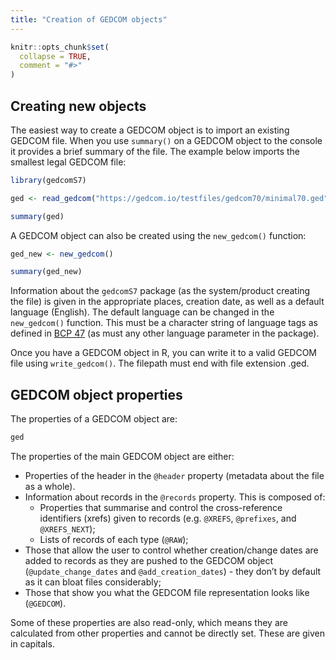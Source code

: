 ```yaml
---
title: "Creation of GEDCOM objects"
---
```


```r
knitr::opts_chunk$set(
  collapse = TRUE,
  comment = "#>"
)
```

## Creating new objects

The easiest way to create a GEDCOM object is to import an existing GEDCOM file. When you use `summary()` on a GEDCOM object to the console it provides a brief summary of the file. The example below imports the smallest legal GEDCOM file:

```r
library(gedcomS7)

ged <- read_gedcom("https://gedcom.io/testfiles/gedcom70/minimal70.ged")

summary(ged)
```

A GEDCOM object can also be created using the `new_gedcom()` function:

```r
ged_new <- new_gedcom()

summary(ged_new)
```

Information about the `gedcomS7` package (as the system/product creating the file) is given in the appropriate places, creation date, as well as a default language (English). The default language can be changed in the `new_gedcom()` function. This must be a character string of language tags as defined in [BCP 47](https://www.rfc-editor.org/info/bcp47) (as must any other language parameter in the package).

Once you have a GEDCOM object in R, you can write it to a valid GEDCOM file using `write_gedcom()`. The filepath must end with file extension .ged.

## GEDCOM object properties

The properties of a GEDCOM object are:

```r
ged
```

The properties of the main GEDCOM object are either:

* Properties of the header in the `@header` property (metadata about the file as a whole).
* Information about records in the `@records` property. This is composed of:
  * Properties that summarise and control the cross-reference identifiers (xrefs) given to records (e.g. `@XREFS`, `@prefixes`, and `@XREFS_NEXT`);
  * Lists of records of each type (`@RAW`);
* Those that allow the user to control whether creation/change dates are added to records as they are pushed to the GEDCOM object (`@update_change_dates` and `@add_creation_dates`) - they don't by default as it can bloat files considerably;
* Those that show you what the GEDCOM file representation looks like (`@GEDCOM`).

Some of these properties are also read-only, which means they are calculated from other properties and cannot be directly set. These are given in capitals.


